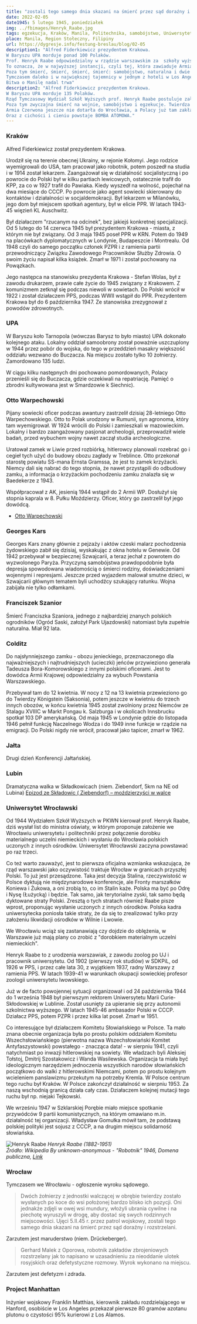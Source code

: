 ```yaml
---
title: "zostali tego samego dnia skazani na śmierć przez sąd doraźny i rozstrzelani"
date: 2022-02-05
date1945: 5 lutego 1945, poniedziałek
img: ../fbimages/Henryk_Raabe.jpg
tags: egzekucja, Kraków, Manila, Politechnika, samobójstwo, Uniwersytet Wrocławski, UPA
place: Manila, Region Stołeczny, Filipiny
url: https://dygresje.info/festung-breslau/blog/02-05
description1: "Alfred Fiderkiewicz prezydentem Krakowa.
W Baryszu UPA morduje ponad 100 Polaków.
Prof. Henryk Raabe odpowiedzialny w rządzie warszawskim za  szkoły wyższe proponuje powołanie Uniwersytetu i Politechniki we Wrocławiu. Jeszcze Armia Czerwona nie dotarła do granic miasta, a w Warszawie projektuje się przyszłość uczelni składającej się z dorobku materialnego uczelni niemieckich i polskiej kadry z innych ośrodków.
To oznacza, że w najwyższej instancji, czyli tej, która zawiaduje Armią Czerwoną, zapadł wyrok na kresy, zarówno te polskie jak i te niemieckie. A Warszawa o tym doskonale wie.
Poza tym śmierć, śmierć, śmierć, śmierć: samobójstwo, naturalna i dwie egzekucje - bo Twierdza zabija, zanim wróg pojawi się u bram.
Tymczasem daleko i w największej tajemnicy w jednym z hoteli w Los Angeles przekazano 80 gram wysoce oczyszczonego azotanu plutonu. Ludzie ci biorą udział w konstrukcji bomby, która rozstrzygnie losy świata przez najbliższe pół wieku.
Bitwa o Manilę nadal trwa"
description2: "Alfred Fiderkiewicz prezydentem Krakowa.
W Baryszu UPA morduje 135 Polaków.
Rząd Tymczasowy Wydział Szkół Wyższych prof. Henryk Raabe postuluje założenie we Wrocławiu uniwersytetu i politechniki, złożonych - uwaga! - z dorobku materialnego uczelni niemieckich i polskiej kadry z innych ośrodków. Czyli Warszawa wie, że i Polska i Niemcy utraciły kresy wschodnie. Nie ma i nie będzie polskich uczelni w Wilnie i Lwowie, ani niemieckiej we Wrocławiu.
Poza tym zwyczajna śmierć na wojnie, samobójstwo i egzekucje. Twierdza zabija z własnej, immanentnej natury bycia twierdzą.
Armia Czerwona jeszcze nie dotarła do Wrocławia, a Polacy już tam zakładają szkoły, a Niemcy się zabijają.
Oraz z cichości i cieniu powstaje BOMBA ATOMOWA."
---
```


### Kraków

Alfred Fiderkiewicz został prezydentem Krakowa.

Urodził się na terenie obecnej Ukrainy, w rejonie Kołomyi. Jego rodzice wyemigrowali do USA, tam pracował jako robotnik, potem poszedł na studia i w 1914 został lekarzem. Zaangażował się w działalność socjalistyczną i po powrocie do Polski był w kilku partiach lewicowych, ostatecznie trafił do KPP, za co w 1927 trafił do Pawiaka. Kiedy wyszedł na wolność, pojechał na dwa miesiące do CCCP. Po powrocie jako agent sowiecki skierowany do kontaktów i działalności w socjaldemokracji. Był lekarzem w Milanówku, jego dom był miejscem spotkań agentury, był w elicie PPR. W latach 1943-45 więzień KL Auschwitz.

Był działaczem "rzucanym na odcinek", bez jakiejś konkretnej specjalizacji. Od 5 lutego do 14 czerwca 1945 był prezydentem Krakowa - miasta, z którym nie był związany. Od 3 maja 1945 poseł PPR w KRN. Potem do 1949 na placówkach dyplomatycznych w Londynie, Budapeszcie i Montrealu. Od 1948 czyli do samego początku członek PZPR i z ramienia partii przewodniczący Związku Zawodowego Pracowników Służby Zdrowia. O swoim życiu napisał kilka książek. Zmarł w 1971 i został pochowany na Powązkach.

Jego następca na stanowisku prezydenta Krakowa - Stefan Wolas, był z zawodu drukarzem, prawie całe życie do 1945 związany z Krakowem. Z komunizmem zetknął się podczas niewoli w sowietach. Do Polski wrócił w 1922 i został działaczem PPS, podczas WWII wstąpił do PPR. Prezydentem Krakowa był do 6 października 1947. Ze stanowiska zrezygnował z powodów zdrowotnych.

### UPA

W Baryszu koło Tarnopola (wówczas Barysz to było miasto) UPA dokonało kolejnego ataku. Lokalny oddział samoobrony został poważnie uszczuplony w 1944 przez pobór do wojska, do tego w przeddzień masakry większość oddziału wezwano do Buczacza. Na miejscu zostało tylko 10 żołnierzy. Zamordowano 135 ludzi.

W ciągu kilku następnych dni pochowano pomordowanych, Polacy przenieśli się do Buczacza, gdzie oczekiwali na repatriację. Pamięć o zbrodni kultywowana jest w Smardzowie k Siechnic).

### Otto Warpechowski

Pijany sowiecki oficer podczas awantury zastrzelił dzisiaj 28-letniego Otto Warpechowskiego. Otto to Polak urodzony w Rumunii, syn agronoma, który tam wyemigrował. W 1924 wrócili do Polski i zamieszkali w mazowieckim. Lokalny i bardzo zaangażowany pasjonat archeologii, przeprowadził wiele badań, przed wybuchem wojny nawet zaczął studia archeologiczne.

Uratował zamek w Liwie przed rozbiórką, hitlerowcy planowali rozebrać go i cegieł tych użyć do budowy obozu zagłady w Treblince. Otto przekonał starostę powiatu SS-mana Ernsta Gramssa, że jest to zamek krzyżacki. Niemcy dali się nabrać do tego stopnia, że nawet przystąpili do odbudowy zamku, a informacja o krzyżackim pochodzeniu zamku znalazła się w Baedekerze z 1943.

Współpracował z AK, jesienią 1944 wstąpił do 2 Armii WP. Dosłużył się stopnia kaprala w 8. Pułku Moździerzy. Oficer, który go zastrzelił był jego dowódcą.

- [Otto Warpechowski](https://pl.wikipedia.org/wiki/Otto_Warpechowski)

### Georges Kars

Georges Kars znany głównie z pejzaży i aktów czeski malarz pochodzenia żydowskiego zabił się dzisiaj, wyskakując z okna hotelu w Genewie. Od 1942 przebywał w bezpiecznej Szwajcarii, a teraz jechał z powrotem do wyzwolonego Paryża. Przyczyną samobójstwa prawdopodobnie była depresja spowodowana wiadomością o śmierci rodziny, doświadczeniami wojennymi i represjami. Jeszcze przed wyjazdem malował smutne dzieci, w Szwajcarii głównym tematem byli uchodźcy szukający ratunku. Wojna zabijała nie tylko odłamkami.

### Franciszek Szanior

Śmierć Franciszka Szaniora, jednego z najbardziej znanych polskich ogrodników (Ogród Saski, założył Park Ujazdowski) natomiast była zupełnie naturalna. Miał 92 lata.

### Colditz

Do najsłynniejszego zamku - obozu jenieckiego, przeznaczonego dla najważniejszych i najtrudniejszych (ucieczki) jeńców przywieziono generała Tadeusza Bora-Komorowskiego z innymi polskimi oficerami. Jest to dowódca Armii Krajowej odpowiedzialny za wybuch Powstania Warszawskiego.

Przebywał tam do 12 kwietnia. W nocy z 12 na 13 kwietnia przewieziono go do Twierdzy Königstein (Saksonia), potem jeszcze w kwietniu do trzech innych obozów, w końcu kwietnia 1945 został zwolniony przez Niemców ze Stalagu XVIIIC w Markt Pongau k. Salzburga i w okolicach Innsbrucku spotkał 103 DP amerykańską. Od maja 1945 w Londynie gdzie do listopada 1946 pełnił funkcję Naczelnego Wodza i do 1949 inne funkcje w rządzie na emigracji. Do Polski nigdy nie wrócił, pracował jako tapicer, zmarł w 1962.

### Jałta

Drugi dzień Konferencji Jałtańskiej.

### Lubin

Dramatyczna walka w Składkowicach (niem. Ziebendorf, 5km na NE od Lubina) [Epizod ze Składowic ( Ziebendorf) – moździerzyści w walce](https://www.facebook.com/bobr1945/posts/3424116324368673)

### Uniwersytet Wrocławski

Od 1944 Wydziałem Szkół Wyższych w PKWN kierował prof. Henryk Raabe, dziś wysłał list do ministra oświaty, w którym proponuje założenie we Wrocławiu uniwersytetu i politechniki przez połączenie dorobku materialnego uczelni niemieckich i wysłaniu do Wrocławia polskich uczonych z innych ośrodków. Uniwersytet Wrocławski zaczyna powstawać po raz trzeci.

Co też warto zauważyć, jest to pierwsza oficjalna wzmianka wskazująca, że rząd warszawski jako oczywistość traktuje Wrocław w granicach przyszłej Polski. To już jest przesądzone. Taka jest decyzja Stalina, rzeczywistość w Polsce dyktują nie międzynarodowe konferencje, ale Fronty marszałków Koniewa i Żukowa, a oni zrobią to, co im Stalin każe. Polska ma być po Odrę i Nysę (Łużycką) i będzie. Tak samo, jak terytorialne zyski, tak samo będą dyktowane straty Polski. Zresztą o tych stratach również Raabe pisze wprost, proponując wysłanie uczonych z innych ośrodków. Polska kadra uniwersytecka poniosła takie straty, że da się to zrealizować tylko przy założeniu likwidacji ośrodków w Wilnie i Lwowie.

We Wrocławiu wciąż się zastanawiają czy dojdzie do oblężenia, w Warszawie już mają plany co zrobić z "dorobkiem materialnym uczelni niemieckich".

Henryk Raabe to z urodzenia warszawiak, z zawodu zoolog po UJ i pracownik uniwersytetu. Od 1902 (pierwszy rok studiów) w SDKPiL, od 1926 w PPS, i przez całe lata 30, z wyjątkiem 1937, radny Warszawy z ramienia PPS. W latach 1939-41 w warunkach okupacji sowieckiej profesor zoologii uniwersytetu lwowskiego.

Już w de facto powojennej sytuacji organizował i od 24 października 1944 do 1 września 1948 był pierwszym rektorem Uniwersytetu Marii Curie-Skłodowskiej w Lublinie. Został usunięty za upieranie się przy autonomii szkolnictwa wyższego. W latach 1945-46 ambasador Polski w CCCP. Działacz PPS, potem PZPR i przez kilka lat poseł. Zmarł w 1951.

Co interesujące był działaczem Komitetu Słowiańskiego w Polsce. Ta mało znana obecnie organizacja była po prostu polskim oddziałem Komitetu Wszechsłowiańskiego (pierwotna nazwa Wszechsłowiański Komitet Antyfaszystowski) powstałego - znacząca data! - w sierpniu 1941, czyli natychmiast po inwazji hitlerowskiej na sowiety. We władzach byli Aleksiej Tołstoj, Dmitrij Szostakowicz i Wanda Wasilewska. Organizacja ta miała być ideologicznym narzędziem jednoczenia wszystkich narodów słowiańskich początkowo do walki z hitlerowskimi Niemcami, potem po prostu kolejnym wcieleniem panslawizmu przekutym na potrzeby Kremla. W Polsce centrum tego ruchu był Kraków. W Polsce zakończył działalność w sierpniu 1953. Za naszą wschodnią granicą działa cały czas. Działaczem kolejnej mutacji tego ruchu był np. niejaki Tejkowski.

We wrześniu 1947 w Szklarskiej Porębie miało miejsce spotkanie przywódców 9 partii komunistycznych, na którym omawiano m.in. działalność tej organizacji. Władysław Gomułka mówił tam, że podstawą polskiej polityki jest sojusz z CCCP, a na drugim miejscu solidarność słowiańska.

![Henryk Raabe](../fbimages/Henryk_Raabe.jpg)
*Henryk Raabe (1882-1951)<br />
Źródło: Wikipedia By unknown-anonymous - "Robotnik" 1946, Domena publiczna, [Link](https://commons.wikimedia.org/w/index.php?curid=58938477)*

### Wrocław

Tymczasem we Wrocławiu - ogłoszenie wyroku sądowego.
>Dwóch żołnierzy z jednostki walczącej w obrębie twierdzy zostało wysłanych po koce do wsi położonej bardzo blisko ich pozycji. Oni jednakże zdjęli w owej wsi mundury, włożyli ubrania cywilne i na piechotę wyruszyli w drogę, aby dostać się swych rodzinnych miejscowości. Ujęci 5.II.45 r. przez patrol wojskowy, zostali tego samego dnia skazani na śmierć przez sąd doraźny i rozstrzelani.

Zarzutem jest maruderstwo (niem. Drückeberger).

>Gerhard Malek z Oporowa, robotnik zakładów zbrojeniowych rozstrzelany jak to napisano w uzasadnieniu za nieoddanie ulotek rosyjskich oraz defetystyczne rozmowy. Wyrok wykonano na miejscu.

Zarzutem jest defetyzm i zdrada.

### Project Manhattan

Inżynier wojskowy Franklin Matthias, kierownik zakładu rozdzielającego w Hanford, osobiście w Los Angeles przekazał pierwsze 80 gramów azotanu plutonu o czystości 95% kurierowi z Los Alamos.
